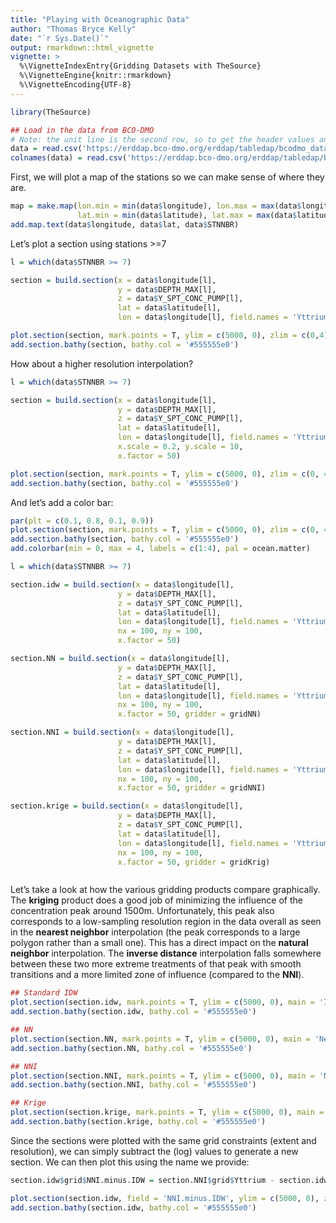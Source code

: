 ```yaml
---
title: "Playing with Oceanographic Data"
author: "Thomas Bryce Kelly"
date: "`r Sys.Date()`"
output: rmarkdown::html_vignette
vignette: >
  %\VignetteIndexEntry{Gridding Datasets with TheSource}
  %\VignetteEngine{knitr::rmarkdown}
  %\VignetteEncoding{UTF-8}
---
```


```r
library(TheSource)
```

```r
## Load in the data from BCO-DMO
# Note: the unit line is the second row, so to get the header values and the data we have to use two read operations.
data = read.csv('https://erddap.bco-dmo.org/erddap/tabledap/bcodmo_dataset_668083.csv', stringsAsFactors = F, skip = 2, header = F)
colnames(data) = read.csv('https://erddap.bco-dmo.org/erddap/tabledap/bcodmo_dataset_668083.csv', stringsAsFactors = F, nrows = 1, header = F)

```


First, we will plot a map of the stations so we can make sense of where they are.
```r
map = make.map(lon.min = min(data$longitude), lon.max = max(data$longitude),
               lat.min = min(data$latitude), lat.max = max(data$latitude))
add.map.text(data$longitude, data$lat, data$STNNBR)
```

Let's plot a section using stations >=7
```r
l = which(data$STNNBR >= 7)

section = build.section(x = data$longitude[l],
                        y = data$DEPTH_MAX[l],
                        z = data$Y_SPT_CONC_PUMP[l],
                        lat = data$latitude[l],
                        lon = data$longitude[l], field.names = 'Yttrium', x.factor = 50)

plot.section(section, mark.points = T, ylim = c(5000, 0), zlim = c(0,4))
add.section.bathy(section, bathy.col = '#555555e0')

```

How about a higher resolution interpolation?

```r
l = which(data$STNNBR >= 7)

section = build.section(x = data$longitude[l],
                        y = data$DEPTH_MAX[l],
                        z = data$Y_SPT_CONC_PUMP[l],
                        lat = data$latitude[l],
                        lon = data$longitude[l], field.names = 'Yttrium',
                        x.scale = 0.2, y.scale = 10,
                        x.factor = 50)

plot.section(section, mark.points = T, ylim = c(5000, 0), zlim = c(0, 4))
add.section.bathy(section, bathy.col = '#555555e0')

```

And let's add a color bar:

```r
par(plt = c(0.1, 0.8, 0.1, 0.9))
plot.section(section, mark.points = T, ylim = c(5000, 0), zlim = c(0, 4))
add.section.bathy(section, bathy.col = '#555555e0')
add.colorbar(min = 0, max = 4, labels = c(1:4), pal = ocean.matter)
```


```r
l = which(data$STNNBR >= 7)

section.idw = build.section(x = data$longitude[l],
                        y = data$DEPTH_MAX[l],
                        z = data$Y_SPT_CONC_PUMP[l],
                        lat = data$latitude[l],
                        lon = data$longitude[l], field.names = 'Yttrium',
                        nx = 100, ny = 100,
                        x.factor = 50)

section.NN = build.section(x = data$longitude[l],
                        y = data$DEPTH_MAX[l],
                        z = data$Y_SPT_CONC_PUMP[l],
                        lat = data$latitude[l],
                        lon = data$longitude[l], field.names = 'Yttrium',
                        nx = 100, ny = 100,
                        x.factor = 50, gridder = gridNN)

section.NNI = build.section(x = data$longitude[l],
                        y = data$DEPTH_MAX[l],
                        z = data$Y_SPT_CONC_PUMP[l],
                        lat = data$latitude[l],
                        lon = data$longitude[l], field.names = 'Yttrium',
                        nx = 100, ny = 100,
                        x.factor = 50, gridder = gridNNI)

section.krige = build.section(x = data$longitude[l],
                        y = data$DEPTH_MAX[l],
                        z = data$Y_SPT_CONC_PUMP[l],
                        lat = data$latitude[l],
                        lon = data$longitude[l], field.names = 'Yttrium',
                        nx = 100, ny = 100,
                        x.factor = 50, gridder = gridKrig)



```

Let's take a look at how the various gridding products compare graphically. The __kriging__ product does a good job of minimizing the influence of the concentration peak around 1500m. Unfortunately, this peak also corresponds to a low-sampling resolution region in the data overall as seen in the __nearest neighbor__ interpolation (the peak corresponds to a large polygon rather than a small one). This has a direct impact on the __natural neighbor__ interpolation. The __inverse distance__ interpolation falls somewhere between these two more extreme treatments of that peak with smooth transitions and a more limited zone of influence (compared to the __NNI__). 

```R

## Standard IDW
plot.section(section.idw, mark.points = T, ylim = c(5000, 0), main = 'IDW', zlim = c(0, 4))
add.section.bathy(section.idw, bathy.col = '#555555e0')

## NN
plot.section(section.NN, mark.points = T, ylim = c(5000, 0), main = 'Nearest Neighbor', zlim = c(0, 4))
add.section.bathy(section.NN, bathy.col = '#555555e0')

## NNI
plot.section(section.NNI, mark.points = T, ylim = c(5000, 0), main = 'Natural Neighbor', zlim = c(0, 4))
add.section.bathy(section.NNI, bathy.col = '#555555e0')

## Krige
plot.section(section.krige, mark.points = T, ylim = c(5000, 0), main = 'Kriging', zlim = c(0, 4))
add.section.bathy(section.krige, bathy.col = '#555555e0')

```

Since the sections were plotted with the same grid constraints (extent and resolution), we can simply subtract the (log) values to generate a new section. We can then plot this using the name we provide:

```R
section.idw$grid$NNI.minus.IDW = section.NNI$grid$Yttrium - section.idw$grid$Yttrium

plot.section(section.idw, field = 'NNI.minus.IDW', ylim = c(5000, 0), zlim = c(-2, 2), pal = ocean.delta)
add.section.bathy(section.idw, bathy.col = '#555555e0')

```



